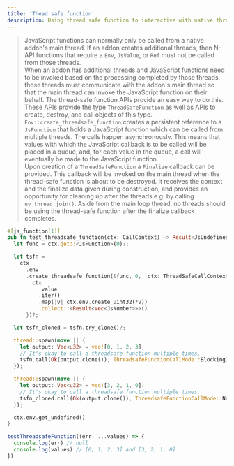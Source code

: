 ```yaml
---
title: 'Thead safe function'
description: Using thread safe function to interactive with native thread.
---
```


> JavaScript functions can normally only be called from a native addon's main thread. If an addon creates additional threads, then N-API functions that require a `Env`, `JsValue`, or `Ref` must not be called from those threads. <br/>
> When an addon has additional threads and JavaScript functions need to be invoked based on the processing completed by those threads, those threads must communicate with the addon's main thread so that the main thread can invoke the JavaScript function on their behalf. The thread-safe function APIs provide an easy way to do this. <br/>
> These APIs provide the type `ThreadSafeFunction` as well as APIs to create, destroy, and call objects of this type. `Env::create_threadsafe_function` creates a persistent reference to a `JsFunction` that holds a JavaScript function which can be called from multiple threads. The calls happen asynchronously. This means that values with which the JavaScript callback is to be called will be placed in a queue, and, for each value in the queue, a call will eventually be made to the JavaScript function. <br />
> Upon creation of a `ThreadSafeFunction` a `Finalize` callback can be provided. This callback will be invoked on the main thread when the thread-safe function is about to be destroyed. It receives the context and the finalize data given during construction, and provides an opportunity for cleaning up after the threads e.g. by calling `uv_thread_join()`. Aside from the main loop thread, no threads should be using the thread-safe function after the finalize callback completes.

```rust
#[js_function(1)]
pub fn test_threadsafe_function(ctx: CallContext) -> Result<JsUndefined> {
  let func = ctx.get::<JsFunction>(0)?;

  let tsfn =
    ctx
      .env
      .create_threadsafe_function(&func, 0, |ctx: ThreadSafeCallContext<Vec<u32>>| {
        ctx
          .value
          .iter()
          .map(|v| ctx.env.create_uint32(*v))
          .collect::<Result<Vec<JsNumber>>>()
      })?;

  let tsfn_cloned = tsfn.try_clone()?;

  thread::spawn(move || {
    let output: Vec<u32> = vec![0, 1, 2, 3];
    // It's okay to call a threadsafe function multiple times.
    tsfn.call(Ok(output.clone()), ThreadsafeFunctionCallMode::Blocking);
  });

  thread::spawn(move || {
    let output: Vec<u32> = vec![3, 2, 1, 0];
    // It's okay to call a threadsafe function multiple times.
    tsfn_cloned.call(Ok(output.clone()), ThreadsafeFunctionCallMode::NonBlocking);
  });

  ctx.env.get_undefined()
}
```

```js
testThreadsafeFunction((err, ...values) => {
  console.log(err) // null
  console.log(values) // [0, 1, 2, 3] and [3, 2, 1, 0]
})
```
